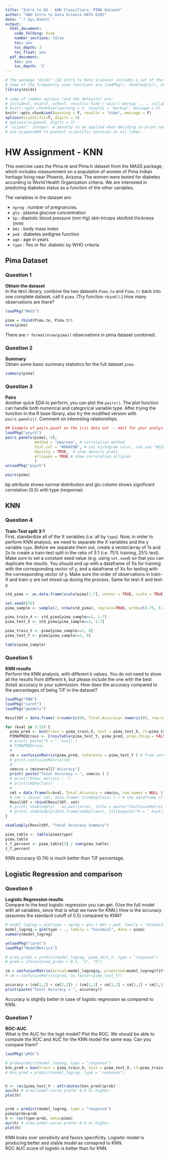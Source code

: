 ```yaml
---
title: "Intro to DS - KNN Classifiers: PIMA dataset"
author: "GWU Intro to Data Science DATS 6101"
date: "`r Sys.Date()`"
output:
  html_document:
    code_folding: hide
    number_sections: false
    toc: yes
    toc_depth: 3
    toc_float: yes
  pdf_document:
    toc: yes
    toc_depth: '3'
---
```


```r
# The package "ezids" (EZ Intro to Data Science) includes a lot of the helper functions we developed for the course. 
# Some of the frequently used functions are loadPkg(), xkabledply(), xkablesummary(), uzscale(), etc.
library(ezids)
 
# some of common options (and the defaults) are: 
# include=T, eval=T, echo=T, results='hide'/'asis'/'markup',..., collapse=F, warning=T, message=T, error=T, cache=T, fig.width=6, fig.height=4, fig.dim=c(6,4) #inches, fig.align='left'/'center','right', 
# knitr::opts_chunk$set(warning = F, results = "markup", message = F)
knitr::opts_chunk$set(warning = F, results = "hide", message = F)
options(scientific=T, digits = 3) 
# options(scipen=9, digits = 3) 
# ‘scipen’: integer. A penalty to be applied when deciding to print numeric values in fixed or exponential notation.  Positive values bias towards fixed and negative towards scientific notation: fixed notation will be preferred unless it is more than ‘scipen’ digits wider.
# use scipen=999 to prevent scientific notation at all times
```

# HW Assignment - KNN

This exercise uses the Pima.te and Pima.tr dataset from the MASS package, which includes measurement on a population of women of Pima Indian heritage living near Phoenix, Arizona. The women were tested for diabetes according to World Health Organization criteria.  We are interested in predicting diabetes status as a function of the other variables.

The variables in the dataset are:

* `npreg` : number of pregnancies.
* `glu` : plasma glucose concentration
* `bp` : diastolic blood pressure (mm Hg) skin triceps skinfold thickness (mm)
* `bmi` : body mass index
* `ped` : diabetes pedigree function
* `age` : age in years
* `type` : Yes or No: diabetic by WHO criteria  


## Pima Dataset  

### Question 1  
**Obtain the dataset**  
In the `MASS` library, combine the two datasets `Pima.te` and `Pima.tr` back into one complete dataset, call it `pima`. (Try function `rbind()`.) How many observations are there?  
```r
loadPkg("MASS")

pima = rbind(Pima.te, Pima.tr)
nrow(pima)
```
There are `r format(nrow(pima))` observations in pima dataset combined.

### Question 2  
**Summary**  
Obtain some basic summary statistics for the full dataset `pima`.
```r
summary(pima)
```


### Question 3  
**Pairs**  
Another quick EDA to perform, you can plot the `pairs()`. The plot function can handle both numerical and categorical variable type. After trying the function in the R base library, also try the modified version with `pairs.panels()`. Comment on interesting relationships.  

```r
## Example of pairs.panel on the iris data set -- edit for your analysis of the pima data ##
loadPkg("psych")
pairs.panels(pima[,-5],
             method = "pearson", # correlation method
             hist.col = "#00AFBB", # set histogram color, can use "#22AFBB", "red",
             density = TRUE,  # show density plots
             ellipses = TRUE # show correlation ellipses
             )
unloadPkg("psych")
```
```r
pairs(pima)
```
bp attribute shows normal distribution and glu column shows significant correlation (0.5) with type (response).

## KNN  

### Question 4  
**Train-Test split 3:1**  
First, standardize all of the X variables (i.e. all by `type`).  Now, in order to perform KNN analysis, we need to separate the X variables and the y variable `type`.  Before we separate them out, create a vector/array of 1s and 2s to create a train-test split in the ratio of 3:1 (i.e. 75% training, 25% test). Make sure to set a constant seed value (e.g. using `set.seed`) so that you can duplicate the results.  You should end up with a dataframe of Xs for training with the corresponding vector of y, and a dataframe of Xs for testing with the corresponding vector of y.  Make sure the order of observations in train-X and train-y are not mixed up during the process. Same for test-X and test-y.  
```r

std_pima <- as.data.frame(scale(pima[1:7], center = TRUE, scale = TRUE))

set.seed(876)
pima_sample <- sample(2, nrow(std_pima), replace=TRUE, prob=c(0.75, 0.25))

pima_train_X <- std_pima[pima_sample==1, 1:7]
pima_test_X <- std_pima[pima_sample==2, 1:7]

pima_train_Y <- pima[pima_sample==1, 8]
pima_test_Y <- pima[pima_sample==2, 8]

```

```r
table(pima_sample)
```

### Question 5  
**KNN results**  
Perform the KNN analysis, with different k values. You do not need to show all the results from different k, but please include the one with the best (total) accuracy in your submission. How does the accuracy compared to the percentages of being T/F in the dataset?  
```r
loadPkg("FNN")
loadPkg("caret")
loadPkg("gmodels")

ResultDf = data.frame( k=numeric(0), Total.Accuracy= numeric(0), row.names = NULL )

for (kval in 3:15) {
  pima_pred <- knn(train = pima_train_X, test = pima_test_X, cl=pima_train_Y, k=kval)
  PIMAPREDCross <- CrossTable(pima_test_Y, pima_pred, prop.chisq = FALSE)
  # print( paste("k = ", kval) )
  # PIMAPREDCross
  # 
  cm = confusionMatrix(pima_pred, reference = pima_test_Y ) # from caret library
  # print.confusionMatrix(cm)
  # 
  cmaccu = cm$overall['Accuracy']
  print( paste("Total Accuracy = ", cmaccu ) )
  # print("Other metrics : ")
  # print(cm$byClass)
  # 
  cmt = data.frame(k=kval, Total.Accuracy = cmaccu, row.names = NULL ) # initialize a row of the metrics 
  # cmt = cbind( cmt, data.frame( t(cm$byClass) ) ) # the dataframe of the transpose, with k valued added in front
  ResultDf = rbind(ResultDf, cmt)
  # print( xkabledply(   as.matrix(cm), title = paste("ConfusionMatrix for k = ",kval ) ) )
  # print( xkabledply(data.frame(cm$byClass), title=paste("k = ",kval)) )
}

xkabledply(ResultDf, "Total Accuracy Summary")

```

```r
pima_table <- table(pima$type)
pima_table
t_f_percent <- pima_table[2] / sum(pima_table)
t_f_percent
```

KNN accuracy (0.74) is much better than T/F percentage.

## Logistic Regression and comparison  

### Question 6   
**Logistic Regression results**  
Compare to the best logistic regression you can get. (Use the full model with all variables, since that is what we have for KNN.) How is the accuracy (assumes the standard cutoff of 0.5) compared to KNN?  
```r
# model_logreg = glm(type ~ npreg + glu + bmi + ped, family = "binomial", data = pima)
model_logreg = glm(type ~ ., family = "binomial", data = pima)
summary(model_logreg)
```

```r
unloadPkg("caret")
loadPkg("ModelMetrics")

# pred_probs = predict(model_logreg, pima_test_X, type = "response")
# pred = ifelse(pred_probs > 0.5, "1", "0")

cm = confusionMatrix(actual=model_logreg$y, predicted=model_logreg$fitted.values) # from caret library
# cm = confusionMatrix(pred, as.factor(pima_test_Y))

accuracy = (cm[1,1] + cm[2,2]) / (cm[1,1] + cm[2,2] + cm[1,2] + cm[2,1])
print(paste("Total Accuracy = ", accuracy))
```

Accuracy is slightly better in case of logistic regression as compared to KNN.  

### Question 7  
**ROC-AUC**  
What is the AUC for the logit model?  Plot the ROC.  We should be able to compute the ROC and AUC for the KNN model the same way. Can you compare them?   
```r

loadPkg("pROC") 

# prob=predict(model_logreg, type = "response")
knn_pred = knn(train = pima_train_X, test = pima_test_X, cl=pima_train_Y, k=14, prob=TRUE)
# knn_pred = predict(model_logreg, type = "response")


h <- roc(pima_test_Y ~ attributes(knn_pred)$prob)
auc(h) # area-under-curve prefer 0.8 or higher.
plot(h)


prob = predict(model_logreg, type = "response")
pima$prob=prob
h <- roc(type~prob, data=pima)
auc(h) # area-under-curve prefer 0.8 or higher.
plot(h)
```
KNN looks over sensitivity and favors specificity. Logisitic model is producing better and stable model as comapred to KNN.  
ROC AUC score of logistic is better than for KNN.
